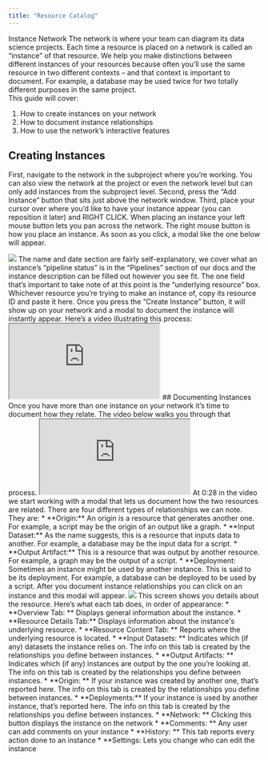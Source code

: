 ```yaml
---
title: "Resource Catalog"
---
```

Instance Network
The network is where your team can diagram its data science projects. Each time a resource is placed on a network is called an “instance” of that resource. We help you make distinctions between different instances of your resources because often you’ll use the same resource in two different contexts – and that context is important to document. For example, a database may be used twice for two totally different purposes in the same project.  
This guide will cover:
1. How to create instances on your network
2. How to document instance relationships 
4. How to use the network’s interactive features 

## Creating Instances
First, navigate to the network in the subproject where you’re working. You can also view the network at the project or even the network level but can only add instances from the subproject level. 
Second, press the “Add Instance” button that sits just above the network window. 
Third, place your cursor over where you’d like to have your instance appear (you can reposition it later) and RIGHT CLICK. When placing an instance your left mouse button lets you pan across the network. The right mouse button is how you place an instance. 
As soon as you click, a modal like the one below will appear. 
<Frame caption="This is where you create your instance">
  <img src=" https://d27n7fycrsusaz.cloudfront.net/create+instance+modal.PNG" />
</Frame>
The name and date section are fairly self-explanatory, we cover what an instance’s “pipeline status” is in the “Pipelines” section of our docs and the instance description can be filled out however you see fit. The one field that’s important to take note of at this point is the “underlying resource” box. Whichever resource you’re trying to make an instance of, copy its resource ID and paste it here.
Once you press the “Create Instance” button, it will show up on your network and a modal to document the instance will instantly appear.
Here’s a video illustrating this process: 
<iframe src=" https://youtu.be/MysBvJnbDFg"> </iframe>
## Documenting Instances
Once you have more than one instance on your network it’s time to document how they relate. The video below walks you through that process.
<iframe src="https://www.youtube.com/embed/ZSnY7xeaubU"> </iframe>
At 0:28 in the video we start working with a modal that lets us document how the two resources are related. There are four different types of relationships we can note. They are:
* **Origin:** An origin is a resource that generates another one. For example, a script may be the origin of an output like a graph. 
* **Input Dataset:** As the name suggests, this is a resource that inputs data to another. For example, a database may be the input data for a script.
* **Output Artifact:** This is a resource that was output by another resource. For example, a graph may be the output of a script. 
* **Deployment: Sometimes an instance might be used by another instance. This is said to be its deployment. For example, a database can be deployed to be used by a script.
After you document instance relationships you can click on an instance and this modal will appear.
<Frame caption="This is the modal that displays details about your instance">
  <img src="https://d27n7fycrsusaz.cloudfront.net/documenting+instance+modal.PNG" />
</Frame>
This screen shows you details about the resource. Here’s what each tab does, in order of appearance: 
* **Overview Tab: ** Displays general information about the instance.
* **Resource Details Tab:** Displays information about the instance's underlying resource.
* **Resource Content Tab: ** Reports where the underlying resource is located.
* **Input Datasets: ** Indicates which (if any) datasets the instance relies on. The info on this tab is created by the relationships you define between instances. 
* **Output Artifacts: ** Indicates which (if any) instances are output by the one you’re looking at. The info on this tab is created by the relationships you define between instances.
* **Origin: ** If your instance was created by another one, that’s reported here. The info on this tab is created by the relationships you define between instances. 
* **Deployments:** If your instance is used by another instance, that’s reported here. The info on this tab is created by the relationships you define between instances. 
* **Network: ** Clicking this button displays the instance on the network
* **Comments: ** Any user can add comments on your instance
* **History: ** This tab reports every action done to an instance
* **Settings: Lets you change who can edit the instance
